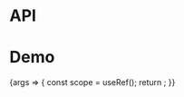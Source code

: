 
<Meta title="Packages/FocusVisible" component={FocusVisibleContainer} />

# API

<ArgsTable />

# Demo

<Canvas>
  <Story
    name="FocusVisible"
    args={{
      as: 'hook'
    }}
    argTypes={{
      as: { options: ['container', 'hook'], control: 'radio', table: { category: 'Story' } },
      className: { control: false },
      dataAttribute: { control: false }
    }}
  >
    {args => {
      const scope = useRef();
      return <FocusVisibleStory {...args} scope={scope} />;
    }}
  </Story>
</Canvas>
